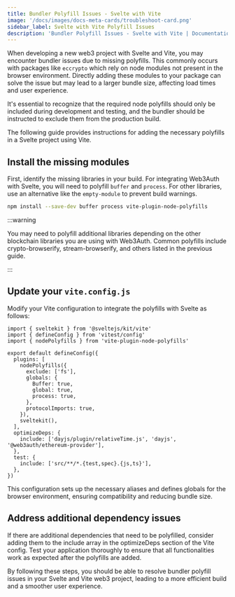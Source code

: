 ```yaml
---
title: Bundler Polyfill Issues - Svelte with Vite
image: '/docs/images/docs-meta-cards/troubleshoot-card.png'
sidebar_label: Svelte with Vite Polyfill Issues
description: 'Bundler Polyfill Issues - Svelte with Vite | Documentation - Web3Auth'
---
```


When developing a new web3 project with Svelte and Vite, you may encounter bundler issues due to missing polyfills. This commonly occurs with packages like `eccrypto` which rely on node modules not present in the browser environment. Directly adding these modules to your package can solve the issue but may lead to a larger bundle size, affecting load times and user experience.

It's essential to recognize that the required node polyfills should only be included during development and testing, and the bundler should be instructed to exclude them from the production build.

The following guide provides instructions for adding the necessary polyfills in a Svelte project using Vite.

## Install the missing modules

First, identify the missing libraries in your build. For integrating Web3Auth with Svelte, you will need to polyfill `buffer` and `process`. For other libraries, use an alternative like the `empty-module` to prevent build warnings.

```bash npm2yarn
npm install --save-dev buffer process vite-plugin-node-polyfills
```

:::warning

You may need to polyfill additional libraries depending on the other blockchain libraries you are using with Web3Auth. Common polyfills include crypto-browserify, stream-browserify, and others listed in the previous guide.

:::

## Update your `vite.config.js`

Modify your Vite configuration to integrate the polyfills with Svelte as follows:

```tsx
import { sveltekit } from '@sveltejs/kit/vite'
import { defineConfig } from 'vitest/config'
import { nodePolyfills } from 'vite-plugin-node-polyfills'

export default defineConfig({
  plugins: [
    nodePolyfills({
      exclude: ['fs'],
      globals: {
        Buffer: true,
        global: true,
        process: true,
      },
      protocolImports: true,
    }),
    sveltekit(),
  ],
  optimizeDeps: {
    include: ['dayjs/plugin/relativeTime.js', 'dayjs', '@web3auth/ethereum-provider'],
  },
  test: {
    include: ['src/**/*.{test,spec}.{js,ts}'],
  },
})
```

This configuration sets up the necessary aliases and defines globals for the browser environment, ensuring compatibility and reducing bundle size.

## Address additional dependency issues

If there are additional dependencies that need to be polyfilled, consider adding them to the include array in the optimizeDeps section of the Vite config. Test your application thoroughly to ensure that all functionalities work as expected after the polyfills are added.

By following these steps, you should be able to resolve bundler polyfill issues in your Svelte and Vite web3 project, leading to a more efficient build and a smoother user experience.
